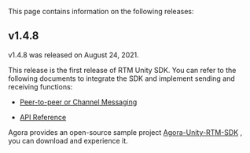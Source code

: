 <PlatformWrapper platform="unity">

This page contains information on the following releases:

## v1.4.8
v1.4.8 was released on August 24, 2021.

This release is the first release of RTM Unity SDK. You can refer to the following documents to integrate the SDK and implement <Vg k="SIG"/> sending and receiving functions:

- [Peer-to-peer or Channel Messaging](https://docs.agora.io/en/Real-time-Messaging/start_messaging_unity?platform=Unity)

- [API Reference](https://docs.agora.io/en/Real-time-Messaging/API%20Reference/RTM_unity/index.html)

Agora provides an open-source sample project [Agora-Unity-RTM-SDK](https://github.com/AgoraIO-Community/Agora-Unity-RTM-SDK/) , you can download and experience it.

</PlatformWrapper>